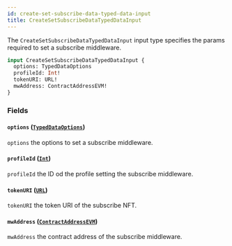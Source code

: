 ```yaml
---
id: create-set-subscribe-data-typed-data-input
title: CreateSetSubscribeDataTypedDataInput
---
```



The `CreateSetSubscribeDataTypedDataInput` input type specifies the params required to set a subscribe middleware.

```graphql
input CreateSetSubscribeDataTypedDataInput {
  options: TypedDataOptions
  profileId: Int!
  tokenURI: URL!
  mwAddress: ContractAddressEVM!
}
```


### Fields

#### `options` ([`TypedDataOptions`](/reference/inputs/typed-data-options))

`options` the options to set a subscribe middleware.


#### `profileId` ([`Int`](/reference/scalars/int))

`profileId` the ID od the profile setting the subscribe middleware.


#### `tokenURI` ([`URL`](/reference/scalars/url))

`tokenURI` the token URI of the subscribe NFT.


#### `mwAddress` ([`ContractAddressEVM`](/reference/scalars/contract-address-evm))

`mwAddress` the contract address of the subscribe middleware.




